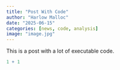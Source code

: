 ```yaml
---
title: "Post With Code"
author: "Harlow Malloc"
date: "2025-06-15"
categories: [news, code, analysis]
image: "image.jpg"
---
```


This is a post with a lot of executable code.

```r
1 + 1
```
